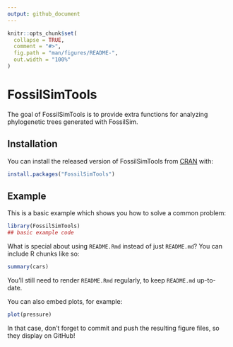 ```yaml
---
output: github_document
---
```


<!-- README.md is generated from README.Rmd. Please edit that file -->

```r
knitr::opts_chunk$set(
  collapse = TRUE,
  comment = "#>",
  fig.path = "man/figures/README-",
  out.width = "100%"
)
```

# FossilSimTools

<!-- badges: start -->
<!-- badges: end -->

The goal of FossilSimTools is to provide extra functions for analyzing phylogenetic trees generated with FossilSim.

## Installation

You can install the released version of FossilSimTools from [CRAN](https://CRAN.R-project.org) with:

``` r
install.packages("FossilSimTools")
```

## Example

This is a basic example which shows you how to solve a common problem:

```r
library(FossilSimTools)
## basic example code
```

What is special about using `README.Rmd` instead of just `README.md`? You can include R chunks like so:

```r
summary(cars)
```

You'll still need to render `README.Rmd` regularly, to keep `README.md` up-to-date.

You can also embed plots, for example:

```r
plot(pressure)
```

In that case, don't forget to commit and push the resulting figure files, so they display on GitHub!
